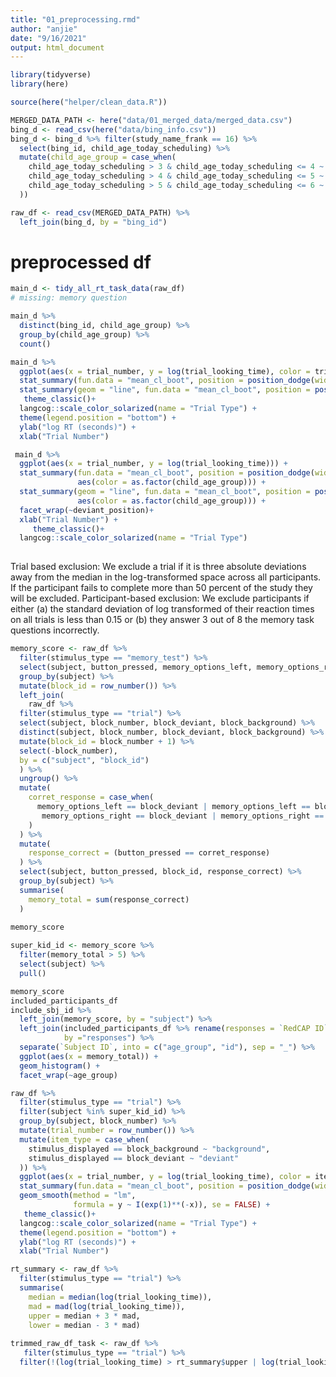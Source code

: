 ```yaml
---
title: "01_preprocessing.rmd"
author: "anjie"
date: "9/16/2021"
output: html_document
---
```


```r
library(tidyverse)
library(here)

source(here("helper/clean_data.R"))

MERGED_DATA_PATH <- here("data/01_merged_data/merged_data.csv")
bing_d <- read_csv(here("data/bing_info.csv"))
bing_d <- bing_d %>% filter(study_name_frank == 16) %>% 
  select(bing_id, child_age_today_scheduling) %>% 
  mutate(child_age_group = case_when(
    child_age_today_scheduling > 3 & child_age_today_scheduling <= 4 ~ 3, 
    child_age_today_scheduling > 4 & child_age_today_scheduling <= 5 ~ 4,
    child_age_today_scheduling > 5 & child_age_today_scheduling <= 6 ~ 5,
  ))

raw_df <- read_csv(MERGED_DATA_PATH) %>% 
  left_join(bing_d, by = "bing_id")

```



# preprocessed df 

```r

main_d <- tidy_all_rt_task_data(raw_df)
# missing: memory question
```

```r
main_d %>% 
  distinct(bing_id, child_age_group) %>% 
  group_by(child_age_group) %>% 
  count()
```

```r
main_d %>% 
  ggplot(aes(x = trial_number, y = log(trial_looking_time), color = trial_type)) +
  stat_summary(fun.data = "mean_cl_boot", position = position_dodge(width = .2)) + 
  stat_summary(geom = "line", fun.data = "mean_cl_boot", position = position_dodge(width = .2)) + 
   theme_classic()+
  langcog::scale_color_solarized(name = "Trial Type") + 
  theme(legend.position = "bottom") + 
  ylab("log RT (seconds)") + 
  xlab("Trial Number") 
```


```r
 
 main_d %>% 
  ggplot(aes(x = trial_number, y = log(trial_looking_time))) +
  stat_summary(fun.data = "mean_cl_boot", position = position_dodge(width = .2), 
               aes(color = as.factor(child_age_group))) + 
  stat_summary(geom = "line", fun.data = "mean_cl_boot", position = position_dodge(width = .2), 
               aes(color = as.factor(child_age_group))) + 
  facet_wrap(~deviant_position)+  
  xlab("Trial Number") + 
     theme_classic()+
  langcog::scale_color_solarized(name = "Trial Type") 
 
```




Trial based exclusion:
We exclude a trial if it is three absolute deviations away from the median in the log-transformed space across all participants. If the participant fails to complete more than 50 percent of the study they will be excluded.
Participant-based exclusion:
We exclude participants if either (a) the standard deviation of log transformed of their reaction times on all trials is less than 0.15 or (b) they answer 3 out of 8 the memory task questions incorrectly.

```r


memory_score <- raw_df %>% 
  filter(stimulus_type == "memory_test") %>% 
  select(subject, button_pressed, memory_options_left, memory_options_right) %>% 
  group_by(subject) %>% 
  mutate(block_id = row_number()) %>% 
  left_join(
    raw_df %>% 
  filter(stimulus_type == "trial") %>% 
  select(subject, block_number, block_deviant, block_background) %>% 
  distinct(subject, block_number, block_deviant, block_background) %>% 
  mutate(block_id = block_number + 1) %>% 
  select(-block_number), 
  by = c("subject", "block_id")
  ) %>% 
  ungroup() %>% 
  mutate(
    corret_response = case_when(
      memory_options_left == block_deviant | memory_options_left == block_background ~ 0, 
       memory_options_right == block_deviant | memory_options_right == block_background ~ 1
    )
  ) %>% 
  mutate(
    response_correct = (button_pressed == corret_response)
  ) %>% 
  select(subject, button_pressed, block_id, response_correct) %>% 
  group_by(subject) %>% 
  summarise(
    memory_total = sum(response_correct)
  )
  
memory_score

super_kid_id <- memory_score %>% 
  filter(memory_total > 5) %>% 
  select(subject) %>% 
  pull()
```

```r
memory_score 
included_participants_df
include_sbj_id %>% 
  left_join(memory_score, by = "subject") %>% 
  left_join(included_participants_df %>% rename(responses = `RedCAP ID`), 
            by ="responses") %>% 
  separate(`Subject ID`, into = c("age_group", "id"), sep = "_") %>% 
  ggplot(aes(x = memory_total)) + 
  geom_histogram() + 
  facet_wrap(~age_group)
```


```r
raw_df %>% 
  filter(stimulus_type == "trial") %>% 
  filter(subject %in% super_kid_id) %>% 
  group_by(subject, block_number) %>% 
  mutate(trial_number = row_number()) %>% 
  mutate(item_type = case_when(
    stimulus_displayed == block_background ~ "background", 
    stimulus_displayed == block_deviant ~ "deviant"
  )) %>% 
  ggplot(aes(x = trial_number, y = log(trial_looking_time), color = item_type)) +
  stat_summary(fun.data = "mean_cl_boot", position = position_dodge(width = .2)) + 
  geom_smooth(method = "lm", 
              formula = y ~ I(exp(1)**(-x)), se = FALSE) + 
   theme_classic()+
  langcog::scale_color_solarized(name = "Trial Type") + 
  theme(legend.position = "bottom") + 
  ylab("log RT (seconds)") + 
  xlab("Trial Number")
```



```r
rt_summary <- raw_df %>% 
  filter(stimulus_type == "trial") %>% 
  summarise(
    median = median(log(trial_looking_time)),
    mad = mad(log(trial_looking_time)), 
    upper = median + 3 * mad, 
    lower = median - 3 * mad)
  
trimmed_raw_df_task <- raw_df %>% 
   filter(stimulus_type == "trial") %>% 
  filter(!(log(trial_looking_time) > rt_summary$upper | log(trial_looking_time) < rt_summary$lower))
```

